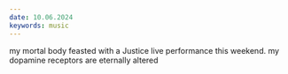 ```yaml
---
date: 10.06.2024
keywords: music
---
```


my mortal body feasted with a Justice live performance this weekend. my dopamine receptors are eternally altered